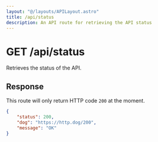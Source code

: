 ```yaml
---
layout: "@/layouts/APILayout.astro"
title: /api/status
description: An API route for retrieving the API status
---
```



<h1>
	<Badge variant="get">GET</Badge> /api/status
</h1>

Retrieves the status of the API.

## Response

This route will only return HTTP code `200` at the moment.

```json
{
	"status": 200,
	"dog": "https://http.dog/200",
	"message": "OK"
}
```
